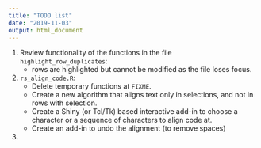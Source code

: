 ```yaml
---
title: "TODO list"
date: "2019-11-03"
output: html_document
---
```



1. Review functionality of the functions in the file `highlight_row_duplicates`:
    * rows are highlighted but cannot be modified as the file loses focus.
2. `rs_align_code.R`:
    * Delete temporary functions at `FIXME`.
    * Create a new algorithm that aligns text only in selections, and not in
      rows with selection.
    * Create a Shiny (or Tcl/Tk) based interactive add-in to choose a character
      or a sequence of characters to align code at.
    * Create an add-in to undo the alignment (to remove spaces)
3. 
